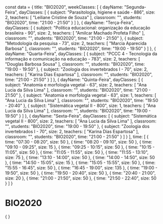 const data = {
  title: "BIO2020",
  weekClasses: [
    {
      dayName: "Segunda-Feira",
      dayClasses: [
        {
          subject: "Parasitologia, higiene e saúde - 886",
          size: 2,
          teachers: [
            "Leiliane Cristine de Souza"
          ],
          classroom: "",
          students: "BIO2020",
          time: "21:00 - 21:50"
        }
      ]
    },
    {
      dayName: "Terça-Feira",
      dayClasses: [
        {
          subject: "Política educacional: organização da educação brasileira - 90",
          size: 2,
          teachers: [
            "Amilcar Machado Profeta Filho"
          ],
          classroom: "",
          students: "BIO2020",
          time: "21:00 - 21:50"
        },
        {
          subject: "Metodologia da pesquisa - 73",
          size: 2,
          teachers: [
            "Marcia Aparecida Barbosa"
          ],
          classroom: "",
          students: "BIO2020",
          time: "19:00 - 19:50"
        }
      ]
    },
    {
      dayName: "Quarta-Feira",
      dayClasses: [
        {
          subject: "PCCC 4 - Tecnologia da informação e comunicação na educação - 783",
          size: 2,
          teachers: [
            "Douglas Barbosa Sousa"
          ],
          classroom: "",
          students: "BIO2020",
          time: "19:00 - 19:50"
        },
        {
          subject: "Zoologia dos invertebrados I - 70",
          size: 2,
          teachers: [
            "Karina Dias Espartosa"
          ],
          classroom: "",
          students: "BIO2020",
          time: "21:00 - 21:50"
        }
      ]
    },
    {
      dayName: "Quinta-Feira",
      dayClasses: [
        {
          subject: "Anatomia e morfologia vegetal - 63",
          size: 2,
          teachers: [
            "Ana Lucia da Silva Lima"
          ],
          classroom: "",
          students: "BIO2020",
          time: "21:00 - 21:50"
        },
        {
          subject: "Anatomia e morfologia vegetal - 63",
          size: 1,
          teachers: [
            "Ana Lucia da Silva Lima"
          ],
          classroom: "",
          students: "BIO2020",
          time: "19:50 - 20:40"
        },
        {
          subject: "Sistemática vegetal II - 800",
          size: 1,
          teachers: [
            "Ana Lucia da Silva Lima"
          ],
          classroom: "",
          students: "BIO2020",
          time: "19:00 - 19:50"
        }
      ]
    },
    {
      dayName: "Sexta-Feira",
      dayClasses: [
        {
          subject: "Sistemática vegetal II - 800",
          size: 2,
          teachers: [
            "Ana Lucia da Silva Lima"
          ],
          classroom: "",
          students: "BIO2020",
          time: "19:00 - 19:50"
        },
        {
          subject: "Zoologia dos invertebrados I - 70",
          size: 2,
          teachers: [
            "Karina Dias Espartosa"
          ],
          classroom: "",
          students: "BIO2020",
          time: "21:00 - 21:50"
        }
      ]
    }
  ],
  time: [
    {
      time: "07:30 - 08:20",
      size: 50
    },
    {
      time: "08:20 - 09:10",
      size: 50
    },
    {
      time: "09:10 - 09:25",
      size: 15
    },
    {
      time: "09:25 - 10:15",
      size: 50
    },
    {
      time: "10:15 - 11:05",
      size: 50
    },
    {
      time: "11:05 - 11:55",
      size: 50
    },
    {
      time: "11:55 - 13:10",
      size: 75
    },
    {
      time: "13:10 - 14:00",
      size: 50
    },
    {
      time: "14:00 - 14:50",
      size: 50
    },
    {
      time: "14:50 - 15:05",
      size: 15
    },
    {
      time: "15:05 - 15:55",
      size: 50
    },
    {
      time: "15:55 - 16:45",
      size: 50
    },
    {
      time: "16:45 - 19:00",
      size: 135
    },
    {
      time: "19:00 - 19:50",
      size: 50
    },
    {
      time: "19:50 - 20:40",
      size: 50
    },
    {
      time: "20:40 - 21:00",
      size: 20
    },
    {
      time: "21:00 - 21:50",
      size: 50
    },
    {
      time: "21:50 - 22:40",
      size: 50
    }
  ]
}

# BIO2020

<div>
    {
        <Grid
            title={data.title} 
            weekClasses={data.weekClasses} 
            time={data.time}
        />
    }
</div>